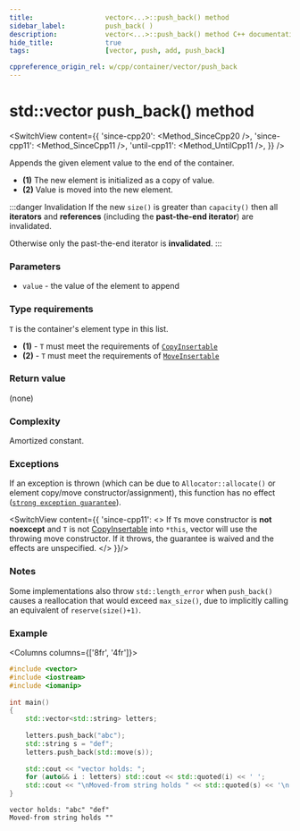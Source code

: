 ```yaml
---
title:					vector<...>::push_back() method
sidebar_label:			push_back( )
description:			vector<...>::push_back() method C++ documentation
hide_title:				true
tags:					[vector, push, add, push_back]

cppreference_origin_rel: w/cpp/container/vector/push_back
---
```



<!-- Terms -->

<!----------------- Codes ---------------------->

<!-- push_back() -->

# std::vector push_back() method

<SwitchView content={{
	'since-cpp20': <Method_SinceCpp20 />,
	'since-cpp11': <Method_SinceCpp11 />,
	'until-cpp11': <Method_UntilCpp11 />,
}} />

Appends the given element value to the end of the container.

 - **(1)** The new element is initialized as a copy of value.
 - **(2)** Value is moved into the new element.

:::danger Invalidation
If the new `size()` is greater than `capacity()` then all **iterators** and **references** (including the **past-the-end iterator**) are invalidated.

Otherwise only the past-the-end iterator is **invalidated**.
:::

<!-- todo emplace_back vs push_back -->

### Parameters

 - `value` - the value of the element to append
 
### Type requirements
 
`T` is the container's element type in this list.

 - **(1)** - `T` must meet the requirements of [`CopyInsertable`](/docs/named_req/CopyInsertable)
 - **(2)** - `T` must meet the requirements of [`MoveInsertable`](/docs/named_req/MoveInsertable)

### Return value

(none)

### Complexity

<!-- TODO amortized tooltip -->
Amortized constant.

### Exceptions

<!-- TODO add a link here -->
If an exception is thrown (which can be due to `Allocator::allocate()` or element copy/move constructor/assignment), this function has no effect ([`strong exception guarantee`](#)).

<SwitchView content={{
    'since-cpp11': <>
        If <code>T</code>s move constructor is <b>not noexcept</b> and <code>T</code> is not <a href="/docs/named_req/CopyInsertable">CopyInsertable</a> into <code>*this</code>,
        vector will use the throwing move constructor. If it throws, the guarantee is waived and the effects are unspecified.
    </>
    }}/>

### Notes

Some implementations also throw `std::length_error` when `push_back()` causes a reallocation that would exceed `max_size()`, due to implicitly calling an equivalent of `reserve(size()+1)`.

### Example

<Columns columns={['8fr', '4fr']}>
<div>

```cpp title='Main.cpp' showLineNumbers
#include <vector>
#include <iostream>
#include <iomanip>
 
int main()
{
    std::vector<std::string> letters;
 
    letters.push_back("abc");
    std::string s = "def";
    letters.push_back(std::move(s));
 
    std::cout << "vector holds: ";
    for (auto&& i : letters) std::cout << std::quoted(i) << ' ';
    std::cout << "\nMoved-from string holds " << std::quoted(s) << '\n';
}
```

</div>
<div>

```plaintext title="Output"
vector holds: "abc" "def" 
Moved-from string holds ""
```

</div>
</Columns>

